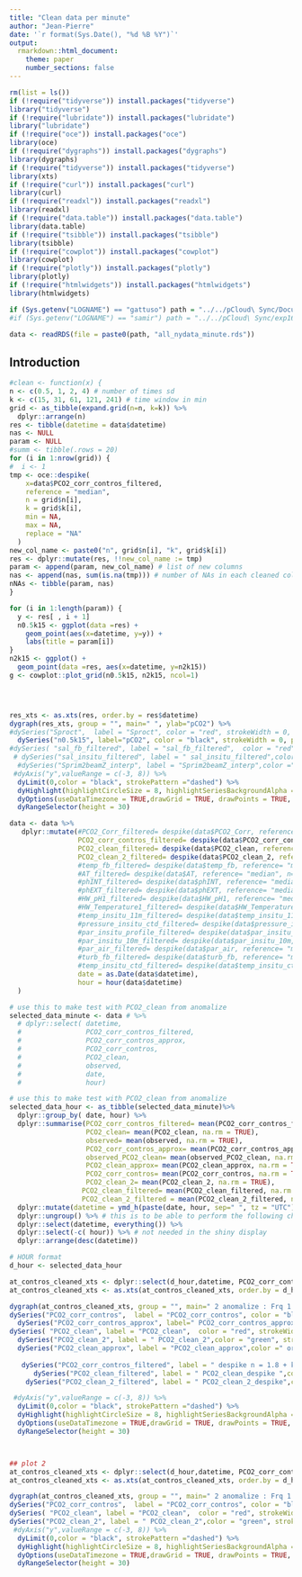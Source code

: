 ```yaml
---
title: "Clean data per minute"
author: "Jean-Pierre"
date: '`r format(Sys.Date(), "%d %B %Y")`'
output:
  rmarkdown::html_document:
    theme: paper
    number_sections: false
---
```


```r
rm(list = ls())
if (!require("tidyverse")) install.packages("tidyverse")
library("tidyverse")
if (!require("lubridate")) install.packages("lubridate")
library("lubridate")
if (!require("oce")) install.packages("oce")
library(oce)
if (!require("dygraphs")) install.packages("dygraphs")
library(dygraphs)
if (!require("tidyverse")) install.packages("tidyverse")
library(xts)
if (!require("curl")) install.packages("curl")
library(curl)
if (!require("readxl")) install.packages("readxl")
library(readxl)
if (!require("data.table")) install.packages("data.table")
library(data.table)
if (!require("tsibble")) install.packages("tsibble")
library(tsibble)
if (!require("cowplot")) install.packages("cowplot")
library(cowplot)
if (!require("plotly")) install.packages("plotly")
library(plotly)
if (!require("htmlwidgets")) install.packages("htmlwidgets")
library(htmlwidgets)

if (Sys.getenv("LOGNAME") == "gattuso") path = "../../pCloud\ Sync/Documents/experiments/exp168_AWIPEV-CO2/fb_awipev-co2_server/ny-alesund/data/NRT_data/"
#if (Sys.getenv("LOGNAME") == "samir") path = "../../pCloud\ Sync/exp168_AWIPEV-CO2/fb_data/compare_anomalize/"

data <- readRDS(file = paste0(path, "all_nydata_minute.rds"))

```

## Introduction


```r
#clean <- function(x) {
n <- c(0.5, 1, 2, 4) # number of times sd
k <- c(15, 31, 61, 121, 241) # time window in min
grid <- as_tibble(expand.grid(n=n, k=k)) %>%
  dplyr::arrange(n)
res <- tibble(datetime = data$datetime)
nas <- NULL
param <- NULL
#summ <- tibble(.rows = 20)
for (i in 1:nrow(grid)) {
#  i <- 1
tmp <- oce::despike(
    x=data$PCO2_corr_contros_filtered,
    reference = "median",
    n = grid$n[i],
    k = grid$k[i],
    min = NA,
    max = NA,
    replace = "NA"
  )
new_col_name <- paste0("n", grid$n[i], "k", grid$k[i])
res <- dplyr::mutate(res, !!new_col_name := tmp)
param <- append(param, new_col_name) # list of new columns
nas <- append(nas, sum(is.na(tmp))) # number of NAs in each cleaned column
nNAs <- tibble(param, nas)
}       
```

```r
for (i in 1:length(param)) {
  y <- res[ , i + 1]
  n0.5k15 <- ggplot(data =res) +
    geom_point(aes(x=datetime, y=y)) +
    labs(title = param[i])
}
n2k15 <- ggplot() +
  geom_point(data =res, aes(x=datetime, y=n2k15))
g <- cowplot::plot_grid(n0.5k15, n2k15, ncol=1)




res_xts <- as.xts(res, order.by = res$datetime)
dygraph(res_xts, group = "", main=" ", ylab="pCO2") %>%
#dySeries("Sproct",  label = "Sproct", color = "red", strokeWidth = 0, pointSize=2) %>%
  dySeries("n0.5k15", label="pCO2", color = "black", strokeWidth = 0, pointSize=4) %>%
#dySeries( "sal_fb_filtered", label = "sal_fb_filtered",  color = "red", strokeWidth = 0, pointSize=2) %>%
 # dySeries("sal_insitu_filtered", label = " sal_insitu_filtered",color = "green", strokeWidth = 0, pointSize=0.5) %>%
  #dySeries("Sprim2beamZ_interp", label = "Sprim2beamZ_interp",color =" grey", strokeWidth = 0, pointSize=1) %>%
 #dyAxis("y",valueRange = c(-3, 8)) %>%
  dyLimit(0,color = "black", strokePattern ="dashed") %>%
  dyHighlight(highlightCircleSize = 8, highlightSeriesBackgroundAlpha = 0.2, hideOnMouseOut = TRUE) %>%
  dyOptions(useDataTimezone = TRUE,drawGrid = TRUE, drawPoints = TRUE, strokeWidth= 0, digitsAfterDecimal = 5) %>%
  dyRangeSelector(height = 30)


```




```r
data <- data %>%     
   dplyr::mutate(#PCO2_Corr_filtered= despike(data$PCO2_Corr, reference= "median", n=0.5, k=121, replace="NA"),
                 PCO2_corr_contros_filtered= despike(data$PCO2_corr_contros, reference= "median", n=1.8, k=155, replace="NA"),
                 PCO2_clean_filtered= despike(data$PCO2_clean, reference= "median", n=1.8, k=155, replace="NA"),
                 PCO2_clean_2_filtered= despike(data$PCO2_clean_2, reference= "median", n=1.8, k=155, replace="NA"),
                 #temp_fb_filtered= despike(data$temp_fb, reference= "median", n=1, k=65, replace="NA"),
                 #AT_filtered= despike(data$AT, reference= "median", n=0.5, k=121, replace="NA"),
                 #phINT_filtered= despike(data$phINT, reference= "median", n=8, k=241, replace="NA"),
                 #phEXT_filtered= despike(data$phEXT, reference= "median", n=8, k=241, replace="NA"),
                 #HW_pH1_filtered= despike(data$HW_pH1, reference= "median", n=8, k=241, replace="NA"),
                 #HW_Temperature1_filtered= despike(data$HW_Temperature1, reference= "median", n=1, k=65, replace="NA"),
                 #temp_insitu_11m_filtered= despike(data$temp_insitu_11m, reference= "median", n=0.5, k=65, replace="NA"),
                 #pressure_insitu_ctd_filtered= despike(data$pressure_insitu_ctd, reference= "median", n=1, k=65, replace="NA"),
                 #par_insitu_profile_filtered= despike(data$par_insitu_profile, reference= "median", n=1, k=65, replace="NA"),
                 #par_insitu_10m_filtered= despike(data$par_insitu_10m, reference= "median", n=1, k=65, replace="NA"),
                 #par_air_filtered= despike(data$par_air, reference= "median", n=1, k=65, replace="NA"),
                 #turb_fb_filtered= despike(data$turb_fb, reference= "median", n=1, k=65, replace="NA"),
                 #temp_insitu_ctd_filtered= despike(data$temp_insitu_ctd, reference= "median", n=1, k=65, replace="NA"),
                 date = as.Date(data$datetime),
                 hour = hour(data$datetime)
  )

```

```r

# use this to make test with PCO2_clean from anomalize
selected_data_minute <- data # %>%
  # dplyr::select( datetime,
  #                PCO2_corr_contros_filtered,
  #                PCO2_corr_contros_approx,
  #                PCO2_corr_contros,
  #                PCO2_clean,
  #                observed,
  #                date,
  #                hour)

# use this to make test with PCO2_clean from anomalize
selected_data_hour <- as_tibble(selected_data_minute)%>%
  dplyr::group_by( date, hour) %>%
  dplyr::summarise(PCO2_corr_contros_filtered= mean(PCO2_corr_contros_filtered, na.rm = TRUE),
                   PCO2_clean= mean(PCO2_clean, na.rm = TRUE),
                   observed= mean(observed, na.rm = TRUE),
                   PCO2_corr_contros_approx= mean(PCO2_corr_contros_approx, na.rm = TRUE),
                   observed_PCO2_clean= mean(observed_PCO2_clean, na.rm = TRUE),
                   PCO2_clean_approx= mean(PCO2_clean_approx, na.rm = TRUE),
                   PCO2_corr_contros= mean(PCO2_corr_contros, na.rm = TRUE),
                   PCO2_clean_2= mean(PCO2_clean_2, na.rm = TRUE),
                  PCO2_clean_filtered= mean(PCO2_clean_filtered, na.rm = TRUE),
                  PCO2_clean_2_filtered = mean(PCO2_clean_2_filtered, na.rm = TRUE)) %>%
  dplyr::mutate(datetime = ymd_h(paste(date, hour, sep=" ", tz = "UTC"))) %>%
  dplyr::ungroup() %>% # this is to be able to perform the following changes
  dplyr::select(datetime, everything()) %>%
  dplyr::select(-c( hour)) %>% # not needed in the shiny display
  dplyr::arrange(desc(datetime))

# HOUR format
d_hour <- selected_data_hour

```

```r
at_contros_cleaned_xts <- dplyr::select(d_hour,datetime, PCO2_corr_contros_approx, PCO2_corr_contros , PCO2_clean,PCO2_clean_2, PCO2_clean_approx, PCO2_corr_contros_filtered, PCO2_clean_filtered,  PCO2_clean_2_filtered)
at_contros_cleaned_xts <- as.xts(at_contros_cleaned_xts, order.by = d_hour$datetime)

dygraph(at_contros_cleaned_xts, group = "", main=" 2 anomalize : Frq 1 day - Trend 1 month  + Frq 1 hour - Trend 1 day", ylab="Ppco2") %>%
dySeries("PCO2_corr_contros",  label = "PCO2_corr_contros", color = "black", strokeWidth = 0, pointSize=4) %>%
  dySeries("PCO2_corr_contros_approx", label=" PCO2_corr_contros_approx", color = "blue", strokeWidth = 0, pointSize=2) %>%
dySeries( "PCO2_clean", label = "PCO2_clean",  color = "red", strokeWidth = 0, pointSize=2) %>%
  dySeries("PCO2_clean_2", label = " PCO2_clean_2",color = "green", strokeWidth = 0, pointSize=1) %>%
  dySeries("PCO2_clean_approx", label = "PCO2_clean_approx",color =" orange", strokeWidth = 0, pointSize=1) %>%
   
   dySeries("PCO2_corr_contros_filtered", label = " despike n = 1.8 + k = 155",color = "pink", strokeWidth = 0, pointSize=1) %>%
      dySeries("PCO2_clean_filtered", label = " PCO2_clean_despike ",color = "grey", strokeWidth = 0, pointSize=1) %>%
    dySeries("PCO2_clean_2_filtered", label = " PCO2_clean_2_despike",color = "yellow", strokeWidth = 0, pointSize=1) %>%

 #dyAxis("y",valueRange = c(-3, 8)) %>%
  dyLimit(0,color = "black", strokePattern ="dashed") %>%
  dyHighlight(highlightCircleSize = 8, highlightSeriesBackgroundAlpha = 0.2, hideOnMouseOut = TRUE) %>%
  dyOptions(useDataTimezone = TRUE,drawGrid = TRUE, drawPoints = TRUE, strokeWidth= 0, digitsAfterDecimal = 5) %>%
  dyRangeSelector(height = 30)



## plot 2
at_contros_cleaned_xts <- dplyr::select(d_hour,datetime, PCO2_corr_contros , PCO2_clean,PCO2_clean_2)
at_contros_cleaned_xts <- as.xts(at_contros_cleaned_xts, order.by = d_hour$datetime)

dygraph(at_contros_cleaned_xts, group = "", main=" 2 anomalize : Frq 1 day - Trend 1 month  + Frq 1 hour - Trend 1 day", ylab="Ppco2") %>%
dySeries("PCO2_corr_contros",  label = "PCO2_corr_contros", color = "black", strokeWidth = 0, pointSize=4) %>%
dySeries( "PCO2_clean", label = "PCO2_clean",  color = "red", strokeWidth = 0, pointSize=2) %>%
dySeries("PCO2_clean_2", label = " PCO2_clean_2",color = "green", strokeWidth = 0, pointSize=1) %>%
 #dyAxis("y",valueRange = c(-3, 8)) %>%
  dyLimit(0,color = "black", strokePattern ="dashed") %>%
  dyHighlight(highlightCircleSize = 8, highlightSeriesBackgroundAlpha = 0.2, hideOnMouseOut = TRUE) %>%
  dyOptions(useDataTimezone = TRUE,drawGrid = TRUE, drawPoints = TRUE, strokeWidth= 0, digitsAfterDecimal = 5) %>%
  dyRangeSelector(height = 30)
```


